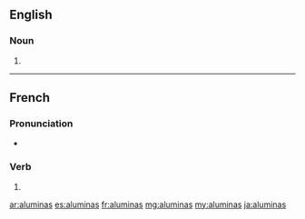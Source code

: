 ==English==

===Noun===
{{head|en|noun plural form}}

# {{plural of|alumina|lang=en}}

----

==French==

===Pronunciation===
* {{homophones|alumina|aluminât|lang=fr}}

===Verb===
{{fr-verb-form}}

# {{conjugation of|aluminer||2|s|[[past historic]]|lang=fr}}

[[ar:aluminas]]
[[es:aluminas]]
[[fr:aluminas]]
[[mg:aluminas]]
[[my:aluminas]]
[[ja:aluminas]]